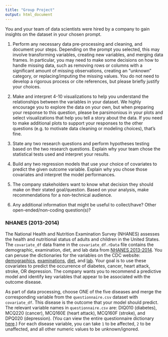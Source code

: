 ---
title: "Group Project"
output: html_document
---

You and your team of data scientists were hired by a company to gain insights on the dataset in your chosen prompt. 

1. Perform any necessary data pre-processing and cleaning, and document your steps. Depending on the prompt you selected, this may involve transforming variables, creating new variables, and merging data frames. In particular, you may need to make some decisions on how to handle missing data, such as removing rows or columns with a significant amount of missing observations, creating an "unknown" category, or replacing/imputing the missing values. You do not need to develop a rigorous process or cite references, but please briefly justify your choices. 

2. Make and interpret 4-10 visualizations to help you understand the relationships between the variables in your dataset. We highly encourage you to explore the data on your own, but when preparing your response to this question, please be parsimonious in your plots and select visualizations that help you tell a story about the data. If you need to make additional plots to support your responses to the other questions (e.g. to motivate data cleaning or modeling choices), that's fine. 

3. State any two research questions and perform hypotheses testing based on the two research questions. Explain why your team chose the statistical tests used and interpret your results. 

4. Build any two regression models that use your choice of covariates to predict the given outcome variable. Explain why you chose those covariates and interpret the model performances. 



5. The company stakeholders want to know what decision they should make on their stated goal/question. Based on your analysis, make recommendations for a non-technical audience. 

6. Any additional information that might be useful to collect/have? Other open-ended/non-coding question(s)? 


### NHANES (2013-2014)

The National Health and Nutrition Examination Survey (NHANES) assesses the health and nutritional status of adults and children in the United States. The `covariate_df` data frame in the `covariate_df.rData` file contains the demographic, examination, diet, and lab data from [NHANES 2013-2014](https://www.kaggle.com/datasets/cdc/national-health-and-nutrition-examination-survey). You can peruse the dictionaries for the variables on the CDC website: [demographics](https://wwwn.cdc.gov/Nchs/Nhanes/Search/variablelist.aspx?Component=Demographics&CycleBeginYear=2013), 
[examinations](https://wwwn.cdc.gov/Nchs/Nhanes/Search/variablelist.aspx?Component=Examination&CycleBeginYear=2013), 
[diet](https://wwwn.cdc.gov/Nchs/Nhanes/Search/variablelist.aspx?Component=Dietary&CycleBeginYear=2013), and
[lab](https://wwwn.cdc.gov/Nchs/Nhanes/Search/variablelist.aspx?Component=Laboratory&CycleBeginYear=2013). Your goal is to use these covariates to predict the occurrence of diabetes, cancer, heart attack, stroke, OR depression. The company wants you to recommend a predictive model and identify key variables that appear to be associated with the outcome disease. 

As part of data processing, choose ONE of the five diseases and merge the corresponding variable from the `questionnaire.csv` dataset with `covariate_df`. This disease is the outcome that your model should predict. The relevant variable names in `questionnaire.csv` are: DIQ010 (diabetes), MCQ220 (cancer), MCQ160E (heart attack), MCQ160F (stroke), and DPQ020 (depression). (You can view the entire questionnaire dictionary [here](https://wwwn.cdc.gov/Nchs/Nhanes/Search/variablelist.aspx?Component=Questionnaire&CycleBeginYear=2013).) For each disease variable, you can take `1` to be affected, `2` to be unaffected, and all other numeric values to be unknown/ignored. 

